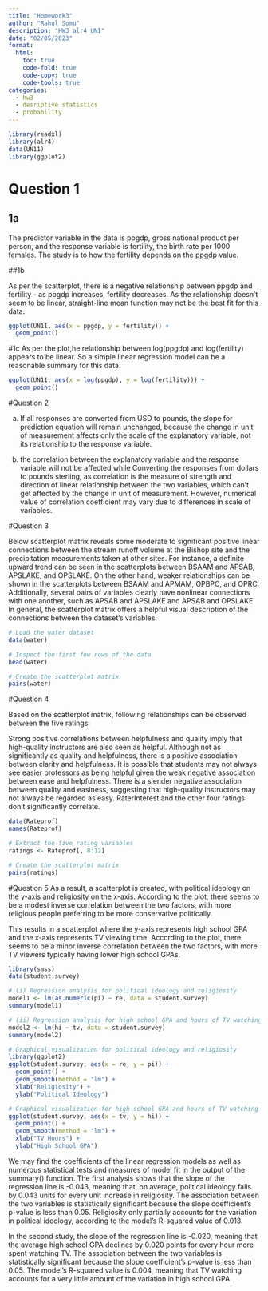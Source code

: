 ```yaml
---
title: "Homework3"
author: "Rahul Somu"
description: "HW3 alr4 UNI"
date: "02/05/2023"
format:
  html:
    toc: true
    code-fold: true
    code-copy: true
    code-tools: true
categories:
  - hw3
  - desriptive statistics 
  - probability
---
```


```r
library(readxl)
library(alr4)
data(UN11)
library(ggplot2)
```


# Question 1

## 1a

The predictor variable in the data is  ppgdp, gross national product per person, and the response variable is fertility, the birth rate per 1000 females. The study is to how the fertility depends on the ppgdp value.

##1b

As per the scatterplot, there is a negative relationship between ppgdp and fertility - as ppgdp increases, fertility decreases. As the relationship doesn't seem to be linear, straight-line mean function may not be the best fit for this data.


```r

ggplot(UN11, aes(x = ppgdp, y = fertility)) +
  geom_point()

```


#1c
As per the plot,he relationship between log(ppgdp) and log(fertility) appears to be linear. So a simple linear regression model can be a reasonable summary for this data.

```r
ggplot(UN11, aes(x = log(ppgdp), y = log(fertility))) +
  geom_point()
```

#Question 2

(a) If all responses are converted from USD to pounds, the slope for prediction equation will remain unchanged, because the change in unit of measurement affects only the scale of the explanatory variable, not its relationship to the response variable.

(b) the correlation between the explanatory variable and the response variable will not be affected while Converting the responses from dollars to pounds sterling, as correlation is the measure of strength and direction of linear relationship between the two variables, which can't get affected by the change in unit of measurement. However, numerical value of correlation coefficient may vary due to differences in scale of variables.


#Question 3

Below scatterplot matrix reveals some moderate to significant positive linear connections between the stream runoff volume at the Bishop site and the precipitation measurements taken at other sites. For instance, a definite upward trend can be seen in the scatterplots between BSAAM and APSAB, APSLAKE, and OPSLAKE. On the other hand, weaker relationships can be shown in the scatterplots between BSAAM and APMAM, OPBPC, and OPRC. Additionally, several pairs of variables clearly have nonlinear connections with one another, such as APSAB and APSLAKE and APSAB and OPSLAKE. In general, the scatterplot matrix offers a helpful visual description of the connections between the dataset's variables.

```r

# Load the water dataset
data(water)

# Inspect the first few rows of the data
head(water)

# Create the scatterplot matrix
pairs(water)
```


#Question 4

Based on the scatterplot matrix, following relationships can be observed between the five ratings:

Strong positive correlations between helpfulness and quality imply that high-quality instructors are also seen as helpful.
Although not as significantly as quality and helpfulness, there is a positive association between clarity and helpfulness.
It is possible that students may not always see easier professors as being helpful given the weak negative association between ease and helpfulness.
There is a slender negative association between quality and easiness, suggesting that high-quality instructors may not always be regarded as easy.
RaterInterest and the other four ratings don't significantly correlate.

```r
data(Rateprof)
names(Rateprof)

# Extract the five rating variables
ratings <- Rateprof[, 8:12]

# Create the scatterplot matrix
pairs(ratings)

```

#Question 5
As a result, a scatterplot is created, with political ideology on the y-axis and religiosity on the x-axis. According to the plot, there seems to be a modest inverse correlation between the two factors, with more religious people preferring to be more conservative politically.

This results in a scatterplot where the y-axis represents high school GPA and the x-axis represents TV viewing time. According to the plot, there seems to be a minor inverse correlation between the two factors, with more TV viewers typically having lower high school GPAs.




```r

library(smss)
data(student.survey)

# (i) Regression analysis for political ideology and religiosity
model1 <- lm(as.numeric(pi) ~ re, data = student.survey)
summary(model1)

# (ii) Regression analysis for high school GPA and hours of TV watching
model2 <- lm(hi ~ tv, data = student.survey)
summary(model2)

# Graphical visualization for political ideology and religiosity
library(ggplot2)
ggplot(student.survey, aes(x = re, y = pi)) +
  geom_point() +
  geom_smooth(method = "lm") +
  xlab("Religiosity") +
  ylab("Political Ideology")

# Graphical visualization for high school GPA and hours of TV watching
ggplot(student.survey, aes(x = tv, y = hi)) +
  geom_point() +
  geom_smooth(method = "lm") +
  xlab("TV Hours") +
  ylab("High School GPA")
```


We may find the coefficients of the linear regression models as well as numerous statistical tests and measures of model fit in the output of the summary() function. The first analysis shows that the slope of the regression line is -0.043, meaning that, on average, political ideology falls by 0.043 units for every unit increase in religiosity. The association between the two variables is statistically significant because the slope coefficient's p-value is less than 0.05. Religiosity only partially accounts for the variation in political ideology, according to the model's R-squared value of 0.013.

In the second study, the slope of the regression line is -0.020, meaning that the average high school GPA declines by 0.020 points for every hour more spent watching TV. The association between the two variables is statistically significant because the slope coefficient's p-value is less than 0.05. The model's R-squared value is 0.004, meaning that TV watching accounts for a very little amount of the variation in high school GPA.